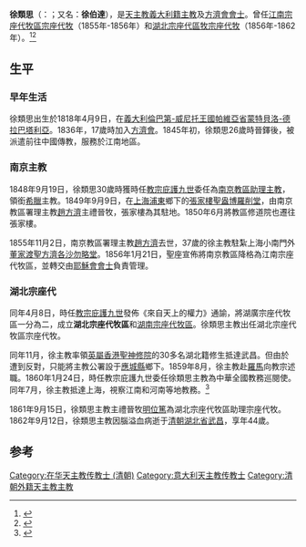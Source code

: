 {{Infobox Christian leader
| type             = bishop
| name             = 徐類思<br />Luigi Celestino Spelta
| honorific-suffix = [[方濟會|方濟會會士]]
| title            = [[天主教漢口總教區|湖北宗座代牧宗座代牧]]
| image            = 
| caption          = 
| province         = 
| diocese          = 領銜[[希臘|希臘]]{{link-it|特斯皮亞教區|Diocesi di Tespia}}
| see              = 
| appointed        = 1856年4月8日
| term_start       = 
| term_end         = 1862年9月2日
| predecessor      = 
| successor        = [[明位篤|明位篤]]
| other_post       = 領銜[[希臘|希臘]]{{link-it|特斯皮亞教區|Diocesi di Tespia}}主教
| ordination       = 1845年
| ordained_by      = 
| consecration     = 1849年9月11日
| consecrated_by   = [[趙方濟|趙方濟]]
| cardinal         = 
| created_cardinal_by = 
| rank             =  
| birth_name       = 
| birth_date       = 1818年4月9日
| birth_place      = [[義大利|義大利]][[倫巴第-威尼托王國|倫巴第-威尼托王國]][[帕維亞省|帕維亞省]][[蒙特貝洛-德拉巴塔利亞|蒙特貝洛-德拉巴塔利亞]]
| death_date       = 1862年9月12日 (44歲)
| buried           = [[清朝|清朝]][[湖北省_(清)|湖北省]][[武昌|武昌]]
| religion         = [[天主教|天主教]]
| residence        = 
| profession       =
| alma_mater       = 
| nationality      = [[義大利人|義大利籍]]
| previous_post    = {{unbulleted list||[[天主教南京總教區|南京教區助理主教]] (1848年-1856年)}}
| motto            = 
| signature        = 
| coat_of_arms     = 
}}
'''徐類思'''（{{lang-it|Luigi Celestino Spelta}}：{{bd|1818年|4月9日|1862年|9月12日|catIdx=徐類思}}；又名：'''徐伯達'''），是[[天主教|天主教]][[義大利人|義大利籍]][[主教|主教]]及[[方濟會|方濟會會士]]。曾任[[天主教南京總教區|江南宗座代牧區宗座代牧]]（1855年-1856年）和[[天主教漢口總教區|湖北宗座代區牧宗座代牧]]（1856年-1862年）。<ref>{{Cite web |url=http://www.gcatholic.org/dioceses/diocese/hank0.htm#72910 |title=Metropolitan Archdiocese of Hankou 漢口 |access-date=2021年9月10日 |archive-date=2021年9月12日 |archive-url=https://web.archive.org/web/20210912150356/http://www.gcatholic.org/dioceses/diocese/hank0.htm#72910 |dead-url=no }}</ref><ref>{{Cite web |url=http://www.catholic-hierarchy.org/bishop/bspelta.html |title=Bishop Luigi Celestino Spelta, O.F.M. Ref. † |access-date=2020年1月25日 |archive-date=2022年1月18日 |archive-url=https://web.archive.org/web/20220118182656/http://www.catholic-hierarchy.org/bishop/bspelta.html |dead-url=no }}</ref>

==生平==
===早年生活===
徐類思出生於1818年4月9日，在[[義大利|義大利]][[倫巴第-威尼托王國|倫巴第-威尼托王國]][[帕維亞省|帕維亞省]][[蒙特貝洛-德拉巴塔利亞|蒙特貝洛-德拉巴塔利亞]]。1836年，17歲時加入[[方濟會|方濟會]]。1845年初，徐類思26歲時晉鐸後，被派遣前往中國傳教，服務於江南地區。

===南京主教===
1848年9月19日，徐類思30歲時獲時任[[教宗|教宗]][[庇護九世|庇護九世]]委任為[[天主教南京總教區|南京教區助理主教]]，領銜[[希臘|希臘]]{{link-it|特斯皮亞教區|Diocesi di Tespia}}主教。1849年9月9日，在[[上海|上海]][[浦東|浦東]]鄉下的[[張家樓耶穌聖心堂|張家樓聖盎博羅削堂]]，由南京教區署理主教[[趙方濟|趙方濟]]主禮晉牧，張家樓為其駐地。1850年6月將教區修道院也遷往張家樓。

1855年11月2日，南京教區署理主教[[趙方濟|趙方濟]]去世，37歲的徐主教駐紮上海小南門外[[董家渡聖方濟各沙勿略堂|董家渡聖方濟各沙勿略堂]]。1856年1月21日，聖座宣佈將南京教區降格為江南宗座代牧區，並轉交由[[耶穌會|耶穌會會士]]負責管理。

===湖北宗座代===
同年4月8日，時任[[教宗|教宗]][[庇護九世|庇護九世]]發佈《來自天上的權力》通諭，將湖廣宗座代牧區一分為二，成立'''湖北宗座代牧區'''和[[天主教長沙總教區|湖南宗座代牧區]]。徐類思主教出任湖北宗座代牧區宗座代牧。

同年11月，徐主教率領[[英屬香港|英屬香港]][[聖神修院|聖神修院]]的30多名湖北籍修生抵達武昌。但由於遭到反對，只能將主教公署設于[[應城縣|應城縣]]鄉下。1859年8月，徐主教赴[[羅馬|羅馬]]向教宗述職。1860年1月24日，時任教宗庇護九世委任徐類思主教為中華全國教務巡閱使。同年7月，徐主教抵達上海，視察江南和河南等地教務。<ref>{{Cite web |url=http://www.catholic-hierarchy.org/diocese/dh520.html |title=Vicariate Apostolic of Hupeh {Hu-Pè} |access-date=2021年4月7日 |archive-date=2021年4月7日 |archive-url=|dead-url=no }}</ref>

1861年9月15日，徐類思主教主禮晉牧[[明位篤|明位篤]]為湖北宗座代牧區助理宗座代牧。1862年9月12日，徐類思主教因腦溢血病逝于[[清朝|清朝]][[湖北省_(清)|湖北省]][[武昌|武昌]]，享年44歲。

==参考==
{{Reflist|30em}}

{{赴華外國傳教士列表}}

[[Category:在华天主教传教士_(清朝)|Category:在华天主教传教士 (清朝)]]
[[Category:意大利天主教传教士|Category:意大利天主教传教士]]
[[Category:清朝外籍天主教主教|Category:清朝外籍天主教主教]]